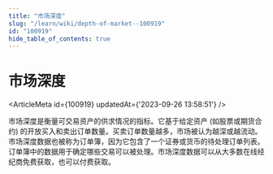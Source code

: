```yaml
---
title: "市场深度"
slug: "/learn/wiki/depth-of-market--100919"
id: "100919"
hide_table_of_contents: true
---
```



# 市场深度

<ArticleMeta id={100919} updatedAt={'2023-09-26 13:58:51'} />
<div className='border-solid border-b border-t-0 my-4 border-[var(--ifm-color-gray-300)]' />

市场深度是衡量可交易资产的供求情况的指标。它基于给定资产 (如股票或期货合约) 的开放买入和卖出订单数量。买卖订单数量越多，市场被认为越深或越流动。市场深度数据也被称为订单簿，因为它包含了一个证券或货币的待处理订单列表。订单簿中的数据用于确定哪些交易可以被处理。市场深度数据可以从大多数在线经纪商免费获取，也可以付费获取。
